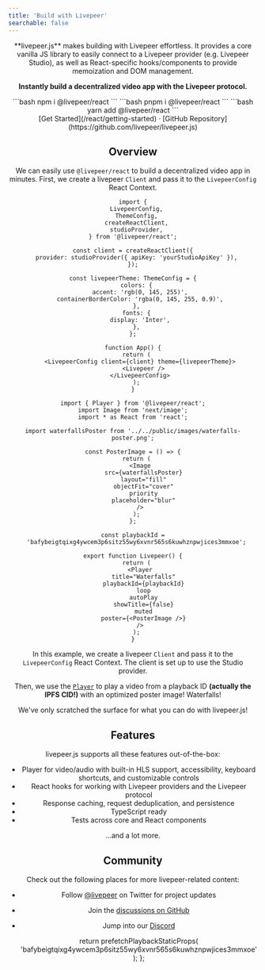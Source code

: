```yaml
---
title: 'Build with Livepeer'
searchable: false
---
```



<Header />

<div className="text-center">
  **livepeer.js** makes building with Livepeer effortless. It provides a core vanilla JS library to easily connect to a
  Livepeer provider (e.g. Livepeer Studio), as well as React-specific hooks/components to provide memoization and DOM
  management.
  
  **Instantly build a decentralized video app with the Livepeer protocol.**

</div>

<div className="max-w-md mx-auto mt-5 mb-8 text-center install">
  <Tabs items={['npm', 'pnpm', 'yarn']}>
    <Tab>
```bash
npm i @livepeer/react
```
    </Tab>
    <Tab>
```bash
pnpm i @livepeer/react
```
    </Tab>
    <Tab>
```bash
yarn add @livepeer/react
```
</Tab>
  </Tabs>
</div>

<Bleed>
  <div className="mx-4">
    <HeaderVideo />
  </div>
</Bleed>

<div className="mt-6 mb-20 text-center">
  [Get Started](/react/getting-started) · [GitHub
  Repository](https://github.com/livepeer/livepeer.js)
</div>

## Overview

We can easily use `@livepeer/react` to build a decentralized video app in minutes. First,
we create a livepeer `Client` and pass it to the `LivepeerConfig` React Context.

```tsx
import {
  LivepeerConfig,
  ThemeConfig,
  createReactClient,
  studioProvider,
} from '@livepeer/react';

const client = createReactClient({
  provider: studioProvider({ apiKey: 'yourStudioApiKey' }),
});

const livepeerTheme: ThemeConfig = {
  colors: {
    accent: 'rgb(0, 145, 255)',
    containerBorderColor: 'rgba(0, 145, 255, 0.9)',
  },
  fonts: {
    display: 'Inter',
  },
};

function App() {
  return (
    <LivepeerConfig client={client} theme={livepeerTheme}>
      <Livepeer />
    </LivepeerConfig>
  );
}
```

```tsx
import { Player } from '@livepeer/react';
import Image from 'next/image';
import * as React from 'react';

import waterfallsPoster from '../../public/images/waterfalls-poster.png';

const PosterImage = () => {
  return (
    <Image
      src={waterfallsPoster}
      layout="fill"
      objectFit="cover"
      priority
      placeholder="blur"
    />
  );
};

const playbackId =
  'bafybeigtqixg4ywcem3p6sitz55wy6xvnr565s6kuwhznpwjices3mmxoe';

export function Livepeer() {
  return (
    <Player
      title="Waterfalls"
      playbackId={playbackId}
      loop
      autoPlay
      showTitle={false}
      muted
      poster={<PosterImage />}
    />
  );
}
```

In this example, we create a livepeer `Client` and pass it to the `LivepeerConfig` React Context. The client is set up to use the Studio provider.

Then, we use the [`Player`](/react/Player) to play a video from a playback ID **(actually the IPFS CID!)** with an optimized poster image! Waterfalls!

We've only scratched the surface for what you can do with livepeer.js!

## Features

livepeer.js supports all these features out-of-the-box:

- Player for video/audio with built-in HLS support, accessibility, keyboard shortcuts, and customizable controls
- React hooks for working with Livepeer providers and the Livepeer protocol
- Response caching, request deduplication, and persistence
- TypeScript ready
- Tests across core and React components

...and a lot more.

## Community

Check out the following places for more livepeer-related content:

- Follow [@livepeer](https://twitter.com/livepeer) on Twitter for project updates
- Join the [discussions on GitHub](https://github.com/livepeer/livepeer.js/discussions)
- Jump into our [Discord](https://discord.gg/livepeer)


  return prefetchPlaybackStaticProps(
    'bafybeigtqixg4ywcem3p6sitz55wy6xvnr565s6kuwhznpwjices3mmxoe'
  );
};
